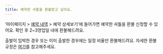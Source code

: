 ```yaml
---
title: 예약한 셔틀을 환불받고 싶어요.
---
```


‘마이페이지 > [예약 내역](/TODO) > 예약 상세보기’에 들어가면 예약한 셔틀을 환불 신청할 수 있어요. 확인 후 2~3영업일 내에 환불해드려요.

출발이 임박한 경우 또는 이미 출발한 경우에는 일정 비율만 환불해드려요. 자세한 환불 규정은 [여기](/TODO)를 참고해주세요.
